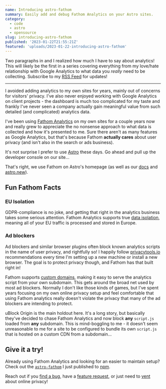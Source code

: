 ```yaml
---
name: Introducing astro-fathom
summary: Easily add and debug Fathom Analytics on your Astro sites.
category:
  - code
  - astro
  - opensource
slug: introducing-astro-fathom
published: '2023-01-22T21:55:21Z'
featured: 'uploads/2023-01-22-introducing-astro-fathom'
---
```



Two paragraphs in and I realized how much I have to say about analytics! This will likely be the first in a series covering everything from my love/hate relationship with Google Analytics to what data you _really_ need to be collecting. Subscribe to my [RSS Feed](https://tonysull.co/articles/feed.xml) for updates!

---

I avoided adding analytics to my own sites for years, mainly out of concerns for visitors' privacy. I've also never enjoyed working with Google Analytics on client projects - the dashboard is much too complicated for my taste and frankly I've never seen a company actually gain meaningful value from such detailed (and complicated) analytics data.

I've been using [Fathom Analytics](https://usefathom.com) on my own sites for a couple years now and really grew to appreciate the no nonsense approach to what data is collected and how it's presented to me. Sure there aren't as many features as Google Analytics, but that's because Fathom **actually cares** about user privacy (and isn't also in the search or ads business).

It's not surprise I prefer to use [Astro](https://astro.build) these days. Go ahead and pull up the developer console on our site...

<ArticlePhoto src="2023-01-22-astro-build-devtools" />

That's right, we use Fathom on Astro's homepage (as well as our [docs](https://docs.astro.build) and [astro.new](https://astro.new)).

## Fun Fathom Facts

### EU Isolation

GDPR-compliance is no joke, and getting that right in the analytics business takes some serious attention. Fathom Analytics supports true [data isolation](https://usefathom.com/features/eu-isolation), meaning all of your EU traffic is processed and stored in Europe.

### Ad blockers

Ad blockers and similar browser plugins often block known analytics scripts in the name of user privacy, and rightfully so! I happily follow [privacytools.io](https://privacytools.io) recommendations every time I'm setting up a new machine or install a new browser. The goal is to protect privacy though, and Fathom has that built right in!

Fathom supports [custom domains](https://usefathom.com/features/custom-domains), making it easy to serve the analytics script from your own subdomain. This gets around the broad net used by most ad blockers. Normally I don't like those kinds of games, but I've spent years focusing on my own online privacy setup and feel comfortable that using Fathom analytics really doesn't violate the privacy that many of the ad blockers are intending to protect.

uBlock Origin is the main holdout here. It's a long story, but basically they've decided to chase Fathom Analytics and now block **any** `script.js` loaded from **any** subdomain. This is mind-boggling to me - it doesn't seem unreasonable to me for a site to be configured to bundle its own `script.js` that is hosted on a custom CDN from a subdomain...

## Give it a try!

Already using Fathom Analytics and looking for an easier to maintain setup? Check out the [`astro-fathom`](https://github.com/tony-sull/astro-fathom) I just published to [npm](https://www.npmjs.com/package/astro-fathom).

Reach out if you [find a bug](https://github.com/tony-sull/astro-fathom/issues), have a [feature request](https://github.com/tony-sull/astro-fathom/discussions), or just need to [vent](https://twitter.com/tonysull_co) about online privacy!
